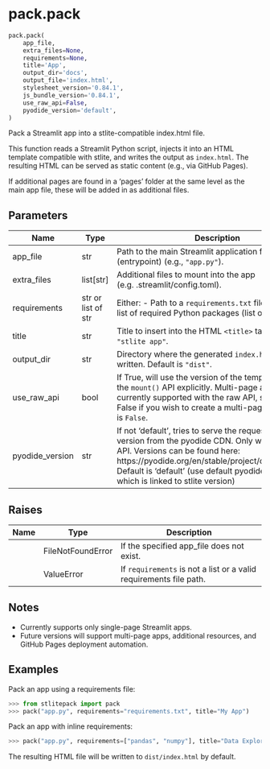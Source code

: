 # pack.pack { #stlitepack.pack.pack }

```python
pack.pack(
    app_file,
    extra_files=None,
    requirements=None,
    title='App',
    output_dir='docs',
    output_file='index.html',
    stylesheet_version='0.84.1',
    js_bundle_version='0.84.1',
    use_raw_api=False,
    pyodide_version='default',
)
```

Pack a Streamlit app into a stlite-compatible index.html file.

This function reads a Streamlit Python script, injects it into an HTML
template compatible with stlite, and writes the output as ``index.html``.
The resulting HTML can be served as static content (e.g., via GitHub Pages).

If additional pages are found in a 'pages' folder at the same level as the main app file,
these will be added in as additional files.

## Parameters {.doc-section .doc-section-parameters}

| Name            | Type               | Description                                                                                                                                                                                                                                                                          | Default     |
|-----------------|--------------------|--------------------------------------------------------------------------------------------------------------------------------------------------------------------------------------------------------------------------------------------------------------------------------------|-------------|
| app_file        | str                | Path to the main Streamlit application file (entrypoint) (e.g., ``"app.py"``).                                                                                                                                                                                                       | _required_  |
| extra_files     | list\[str\]        | Additional files to mount into the app (e.g. .streamlit/config.toml).                                                                                                                                                                                                                | `None`      |
| requirements    | str or list of str | Either:   - Path to a ``requirements.txt`` file (str), or   - A list of required Python packages (list of str).                                                                                                                                                                      | `None`      |
| title           | str                | Title to insert into the HTML ``<title>`` tag. Default is ``"stlite app"``.                                                                                                                                                                                                          | `'App'`     |
| output_dir      | str                | Directory where the generated ``index.html`` will be written. Default is ``"dist"``.                                                                                                                                                                                                 | `'docs'`    |
| use_raw_api     | bool               | If True, will use the version of the template that calls the `mount()` API explicitly. Multi-page apps are not currently supported with the raw API, so set this to False if you wish to create a multi-page app. Default is `False`.                                                | `False`     |
| pyodide_version | str                | If not 'default', tries to serve the requested pyodide version from the pyodide CDN. Only works with raw API. Versions can be found here: https://pyodide.org/en/stable/project/changelog.html Default is 'default' (use default pyodide version, which is linked to stlite version) | `'default'` |

## Raises {.doc-section .doc-section-raises}

| Name   | Type              | Description                                                          |
|--------|-------------------|----------------------------------------------------------------------|
|        | FileNotFoundError | If the specified app_file does not exist.                            |
|        | ValueError        | If ``requirements`` is not a list or a valid requirements file path. |

## Notes {.doc-section .doc-section-notes}

- Currently supports only single-page Streamlit apps.
- Future versions will support multi-page apps, additional resources,
  and GitHub Pages deployment automation.

## Examples {.doc-section .doc-section-examples}

Pack an app using a requirements file:

```python
>>> from stlitepack import pack
>>> pack("app.py", requirements="requirements.txt", title="My App")
```

Pack an app with inline requirements:

```python
>>> pack("app.py", requirements=["pandas", "numpy"], title="Data Explorer")
```

The resulting HTML file will be written to ``dist/index.html`` by default.